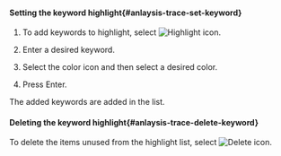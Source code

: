 #### Setting the keyword highlight{#anlaysis-trace-set-keyword}

1. To add keywords to highlight, select ![Highlight icon](/img/ic-highlight.svg).

   <ImgLang img="analysis-tx-transaction-log-highlight-keyword.png" desc="Keyword highlight" />

2. Enter a desired keyword.

3. Select the color icon and then select a desired color.

4. Press Enter.

The added keywords are added in the list.

#### Deleting the keyword highlight{#anlaysis-trace-delete-keyword}

To delete the items unused from the highlight list, select ![Delete icon](/img/ic-minus.svg).
